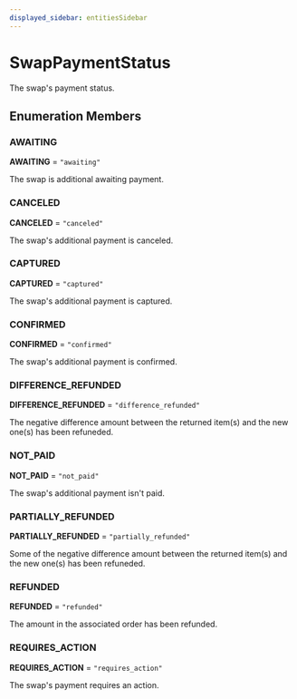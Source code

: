 ```yaml
---
displayed_sidebar: entitiesSidebar
---
```



# SwapPaymentStatus

The swap's payment status.

## Enumeration Members

### AWAITING

 **AWAITING** = `"awaiting"`

The swap is additional awaiting payment.

### CANCELED

 **CANCELED** = `"canceled"`

The swap's additional payment is canceled.

### CAPTURED

 **CAPTURED** = `"captured"`

The swap's additional payment is captured.

### CONFIRMED

 **CONFIRMED** = `"confirmed"`

The swap's additional payment is confirmed.

### DIFFERENCE\_REFUNDED

 **DIFFERENCE\_REFUNDED** = `"difference_refunded"`

The negative difference amount between the returned item(s) and the new one(s) has been refuneded.

### NOT\_PAID

 **NOT\_PAID** = `"not_paid"`

The swap's additional payment isn't paid.

### PARTIALLY\_REFUNDED

 **PARTIALLY\_REFUNDED** = `"partially_refunded"`

Some of the negative difference amount between the returned item(s) and the new one(s) has been refuneded.

### REFUNDED

 **REFUNDED** = `"refunded"`

The amount in the associated order has been refunded.

### REQUIRES\_ACTION

 **REQUIRES\_ACTION** = `"requires_action"`

The swap's payment requires an action.
